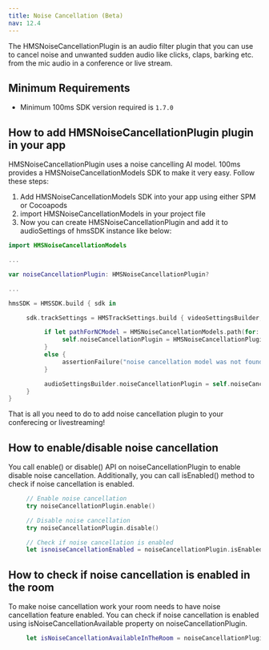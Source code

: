 ```yaml
---
title: Noise Cancellation (Beta)
nav: 12.4
---
```


The HMSNoiseCancellationPlugin is an audio filter plugin that you can use to cancel noise and unwanted sudden audio like clicks, claps, barking etc. from the mic audio in a conference or live stream.

## Minimum Requirements
-   Minimum 100ms SDK version required is `1.7.0`

## How to add HMSNoiseCancellationPlugin plugin in your app

HMSNoiseCancellationPlugin uses a noise cancelling AI model. 100ms provides a HMSNoiseCancellationModels SDK to make it very easy. Follow these steps:

1. Add HMSNoiseCancellationModels SDK into your app using either SPM or Cocoapods
2. import HMSNoiseCancellationModels in your project file
3. Now you can create HMSNoiseCancellationPlugin and add it to audioSettings of hmsSDK instance like below:

```swift
import HMSNoiseCancellationModels

...

var noiseCancellationPlugin: HMSNoiseCancellationPlugin?

...

hmsSDK = HMSSDK.build { sdk in

     sdk.trackSettings = HMSTrackSettings.build { videoSettingsBuilder, audioSettingsBuilder in

          if let pathForNCModel = HMSNoiseCancellationModels.path(for: .smallFullBand) {
               self.noiseCancellationPlugin = HMSNoiseCancellationPlugin(modelPath: pathForNCModel, initialState: .enabled)
          }
          else {
               assertionFailure("noise cancellation model was not found")
          }

          audioSettingsBuilder.noiseCancellationPlugin = self.noiseCancellationPlugin
     }
}
```

That is all you need to do to add noise cancellation plugin to your conferecing or livestreaming!

## How to enable/disable noise cancellation

You call enable() or disable() API on noiseCancellationPlugin to enable disable noise cancellation. Additionally, you can call isEnabled() method to check if noise cancellation is enabled.

```swift
     // Enable noise cancellation
     try noiseCancellationPlugin.enable()

     // Disable noise cancellation
     try noiseCancellationPlugin.disable()

     // Check if noise cancellation is enabled
     let isnoiseCancellationEnabled = noiseCancellationPlugin.isEnabled()
```

## How to check if noise cancellation is enabled in the room

To make noise cancellation work your room needs to have noise cancellation feature enabled. You can check if noise cancellation is enabled using isNoiseCancellationAvailable property on noiseCancellationPlugin.

```swift
     let isNoiseCancellationAvailableInTheRoom = noiseCancellationPlugin.isNoiseCancellationAvailable
```
